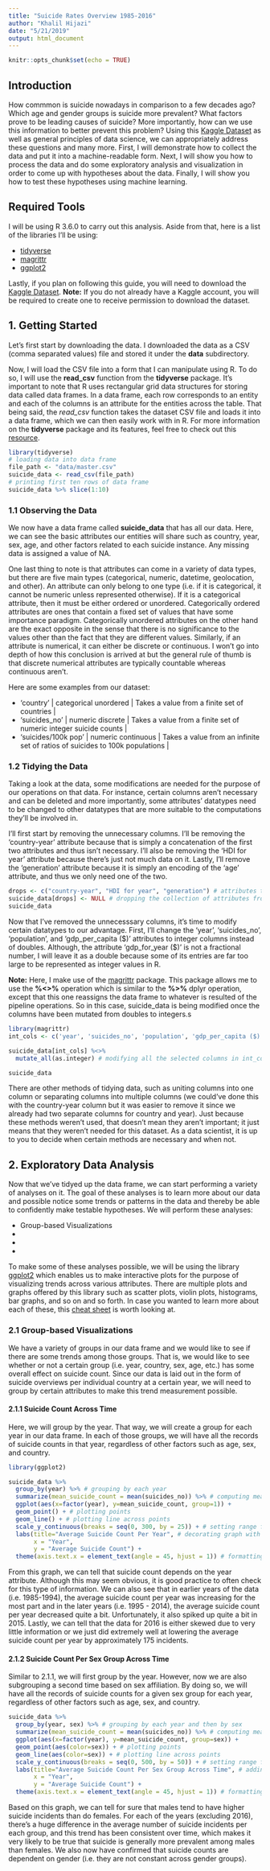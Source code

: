 ```yaml
---
title: "Suicide Rates Overview 1985-2016"
author: "Khalil Hijazi"
date: "5/21/2019"
output: html_document
---
```


```r
knitr::opts_chunk$set(echo = TRUE)
```

## Introduction

How commmon is suicide nowadays in comparison to a few decades ago? Which age and gender groups is suicide more prevalent? What factors prove to be leading causes of suicide? More importantly, how can we use this information to better prevent this problem? Using this [Kaggle Dataset](https://www.kaggle.com/russellyates88/suicide-rates-overview-1985-to-2016 "Suicide Rates Overview 1985 to 2016") as well as general principles of data science, we can appropriately address these questions and many more. First, I will demonstrate how to collect the data and put it into a machine-readable form. Next, I will show you how to process the data and do some exploratory analysis and visualization in order to come up with hypotheses about the data. Finally, I will show you how to test these hypotheses using machine learning.

## Required Tools

I will be using R 3.6.0 to carry out this analysis. Aside from that, here is a list of the libraries I'll be using:

* [tidyverse](https://www.tidyverse.org/ "Tidyverse")
* [magrittr](https://magrittr.tidyverse.org/ "magrittr")
* [ggplot2](https://ggplot2.tidyverse.org/ "ggplot2")

Lastly, if you plan on following this guide, you will need to download the [Kaggle Dataset](https://www.kaggle.com/russellyates88/suicide-rates-overview-1985-to-2016 "Suicide Rates Overview 1985 to 2016"). **Note:** If you do not already have a Kaggle account, you will be required to create one to receive permission to download the dataset.

## 1. Getting Started

Let's first start by downloading the data. I downloaded the data as a CSV (comma separated values) file and stored it under the **data** subdirectory. 

Now, I will load the CSV file into a form that I can manipulate using R. To do so, I will use the **read_csv** function from the **tidyverse** package. It's important to note that R uses rectangular grid data structures for storing data called data frames. In a data frame, each row corresponds to an entity and each of the columns is an attribute for the entities across the table. That being said, the *read_csv* function takes the dataset CSV file and loads it into a data frame, which we can then easily work with in R. For more information on the **tidyverse** package and its features, feel free to check out this [resource](https://www.tidyverse.org/ "Tidyverse").

```r
library(tidyverse)
# loading data into data frame
file_path <- "data/master.csv"
suicide_data <- read_csv(file_path)
# printing first ten rows of data frame
suicide_data %>% slice(1:10)
```

### 1.1 Observing the Data

We now have a data frame called **suicide_data** that has all our data. Here, we can see the basic attributes our entities will share such as country, year, sex, age, and other factors related to each suicide instance. Any missing data is assigned a value of NA.

One last thing to note is that attributes can come in a variety of data types, but there are five main types (categorical, numeric, datetime, geolocation, and other). An attribute can only belong to one type (i.e. if it is categorical, it cannot be numeric unless represented otherwise). If it is a categorical attribute, then it must be either ordered or unordered. Categorically ordered attributes are ones that contain a fixed set of values that have some importance paradigm. Categorically unordered attributes on the other hand are the exact opposite in the sense that there is no significance to the values other than the fact that they are different values. Similarly, if an attribute is numerical, it can either be discrete or continuous. I won't go into depth of how this conclusion is arrived at but the general rule of thumb is that discrete numerical attributes are typically countable whereas continuous aren't.

Here are some examples from our dataset:

* 'country' | categorical unordered | Takes a value from a finite set of countries |
* 'suicides_no' | numeric discrete | Takes a value from a finite set of numeric integer suicide counts |
* 'suicides/100k pop' | numeric continuous | Takes a value from an infinite set of ratios of suicides to 100k populations |

### 1.2 Tidying the Data

Taking a look at the data, some modifications are needed for the purpose of our operations on that data. For instance, certain columns aren't necessary and can be deleted and more importantly, some attributes' datatypes need to be changed to other datatypes that are more suitable to the computations they'll be involved in.

I'll first start by removing the unnecessary columns. I'll be removing the 'country-year' attribute because that is simply a concatenation of the first two attributes and thus isn't necessary. I'll also be removing the 'HDI for year' attribute because there's just not much data on it. Lastly, I'll remove the 'generation' attribute because it is simply an encoding of the 'age' attribute, and thus we only need one of the two.

```r
drops <- c("country-year", "HDI for year", "generation") # attributes to be dropped
suicide_data[drops] <- NULL # dropping the collection of attributes from suicide_data data frame
suicide_data
```

Now that I've removed the unnecesssary columns, it's time to modify certain datatypes to our advantage. First, I'll change the 'year', 'suicides_no', 'population', and 'gdp_per_capita (\$)' attributes to integer columns instead of doubles. Although, the attribute 'gdp_for_year (\$)' is not a fractional number, I will leave it as a double because some of its entries are far too large to be represented as integer values in R.

**Note:** Here, I make use of the [magrittr](https://magrittr.tidyverse.org/ "magrittr") package. This package allows me to use the **%<>%** operation which is similar to the **%>%** dplyr operation, except that this one reassigns the data frame to whatever is resulted of the pipeline operations. So in this case, suicide_data is being modified once the columns have been mutated from doubles to integers.s

```r
library(magrittr)
int_cols <- c('year', 'suicides_no', 'population', 'gdp_per_capita ($)') # attributes to convert to integers

suicide_data[int_cols] %<>%
  mutate_all(as.integer) # modifying all the selected columns in int_cols from double datatype to integer

suicide_data
```

There are other methods of tidying data, such as uniting columns into one column or separating columns into multiple columns (we could've done this with the country-year column but it was easier to remove it since we already had two separate columns for country and year). Just because these methods weren't used, that doesn't mean they aren't important; it just means that they weren't needed for this dataset. As a data scientist, it is up to you to decide when certain methods are necessary and when not.

## 2. Exploratory Data Analysis

Now that we've tidyed up the data frame, we can start performing a variety of analyses on it. The goal of these analyses is to learn more about our data and possible notice some trends or patterns in the data and thereby be able to confidently make testable hypotheses. We will perform these analyses:

* Group-based Visualizations
*
*
*

To make some of these analyses possible, we will be using the library [ggplot2](https://ggplot2.tidyverse.org/ "ggplot2") which enables us to make interactive plots for the purpose of visualizing trends across various attributes. There are multiple plots and graphs offered by this library such as scatter plots, violin plots, histograms, bar graphs, and so on and so forth. In case you wanted to learn more about each of these, this [cheat sheet](https://www.rstudio.com/wp-content/uploads/2015/03/ggplot2-cheatsheet.pdf "ggplot2 Cheat Sheet") is worth looking at.

### 2.1 Group-based Visualizations

We have a variety of groups in our data frame and we would like to see if there are some trends among those groups. That is, we would like to see whether or not a certain group (i.e. year, country, sex, age, etc.) has some overall effect on suicide count. Since our data is laid out in the form of suicide overviews per individual country at a certain year, we will need to group by certain attributes to make this trend measurement possible.

#### 2.1.1 Suicide Count Across Time

Here, we will group by the year. That way, we will create a group for each year in our data frame. In each of those groups, we will have all the records of suicide counts in that year, regardless of other factors such as age, sex, and country.

```r
library(ggplot2)

suicide_data %>%
  group_by(year) %>% # grouping by each year
  summarize(mean_suicide_count = mean(suicides_no)) %>% # computing mean suicide incidents per year
  ggplot(aes(x=factor(year), y=mean_suicide_count, group=1)) +
  geom_point() + # plotting points
  geom_line() + # plotting line across points 
  scale_y_continuous(breaks = seq(0, 300, by = 25)) + # setting range for the mean suicide count values
  labs(title="Average Suicide Count Per Year", # decorating graph with axes titles as well as graph title
       x = "Year",
       y = "Average Suicide Count") +
  theme(axis.text.x = element_text(angle = 45, hjust = 1)) # formatting x axis labels by putting years at an angle
```

From this graph, we can tell that suicide count depends on the year attribute. Although this may seem obvious, it is good practice to often check for this type of information. We can also see that in earlier years of the data (i.e. 1985-1994), the average suicide count per year was increasing for the most part and in the later years (i.e. 1995 - 2014), the average suicide count per year decreased quite a bit. Unfortunately, it also spiked up quite a bit in 2015. Lastly, we can tell that the data for 2016 is either skewed due to very little information or we just did extremely well at lowering the average suicide count per year by approximately 175 incidents.

#### 2.1.2 Suicide Count Per Sex Group Across Time

Similar to 2.1.1, we will first group by the year. However, now we are also subgrouping a second time based on sex affiliation. By doing so, we will have all the records of suicide counts for a given sex group for each year, regardless of other factors such as age, sex, and country.

```r
suicide_data %>%
  group_by(year, sex) %>% # grouping by each year and then by sex
  summarize(mean_suicide_count = mean(suicides_no)) %>% # computing mean suicide incidents per year per sex group
  ggplot(aes(x=factor(year), y=mean_suicide_count, group=sex)) +
  geom_point(aes(color=sex)) + # plotting points
  geom_line(aes(color=sex)) + # plotting line across points 
  scale_y_continuous(breaks = seq(0, 500, by = 50)) + # setting range for the mean suicide count values
  labs(title="Average Suicide Count Per Sex Group Across Time", # adding graph title plus axes titles
       x = "Year",
       y = "Average Suicide Count") +
  theme(axis.text.x = element_text(angle = 45, hjust = 1)) # formatting x axis labels by putting years at an angle
```

Based on this graph, we can tell for sure that males tend to have higher suicide incidents than do females. For each of the years (excluding 2016), there's a huge difference in the average number of suicide incidents per each group, and this trend has been consistent over time, which makes it very likely to be true that suicide is generally more prevalent among males than females. We also now have confirmed that suicide counts are dependent on gender (i.e. they are not constant across gender groups).